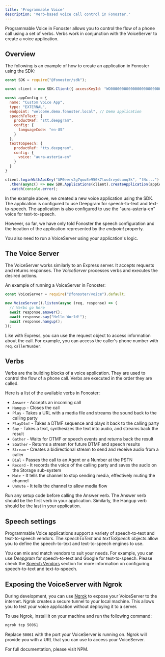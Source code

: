 ```yaml
---
title: 'Programmable Voice'
description: 'Verb-based voice call control in Fonoster.'
---
```


Programmable Voice in Fonoster allows you to control the flow of a phone call using a set of verbs. Verbs work in conjunction with the VoiceServer to create a voice application.

## Overview

The following is an example of how to create an application in Fonoster using the SDK:

```javascript create-app.js {8}
const SDK = require("@fonoster/sdk");

const client = new SDK.Client({ accessKeyId: "WO000000000000000000000000000000" });

const appConfig = {
  name: "Custom Voice App",
  type: "EXTERNAL",
  endpoint: "welcome.demo.fonoster.local", // Demo application
  speechToText: {
    productRef: "stt.deepgram",
    config: {
      languageCode: "en-US"
    }
  },
  textToSpeech: {
    productRef: "tts.deepgram",
    config: {
      voice: "aura-asteria-en"
    }
  }
}

client.loginWithApiKey("AP0eerv2g7qow3e950k7twu4rvydcunq3k", "fNc...")
  .then(async() => new SDK.Applications(client).createApplication(appConfig))
  .catch(console.error);
```

In the example above, we created a new voice application using the SDK. The application is configured to use Deepgram for speech-to-text and text-to-speech. The application is also configured to use the "aura-asteria-en" voice for text-to-speech.

However, so far, we have only told Fonoster the speech configuration and the location of the application represented by the _endpoint_ property. 

You also need to run a VoiceServer using your application's logic.

## The Voice Server

The VoiceServer works similarly to an Express server. It accepts requests and returns responses. The _VoiceServer_ processes verbs and executes the desired actions.

An example of running a VoiceServer in Fonoster:

```javascript voice-server.js
const VoiceServer = require("@fonoster/voice").default;

new VoiceServer().listen(async (req, response) => {
  // Verbs go here
  await response.answer();
  await response.say("Hello World!");
  await response.hangup();
});
```

Like with Express, you can use the request object to access information about the call. For example, you can access the caller's phone number with `req.callerNumber`.

## Verbs

Verbs are the building blocks of a voice application. They are used to control the flow of a phone call. Verbs are executed in the order they are called.

Here is a list of the available verbs in Fonoster:

- `Answer` - Accepts an incoming call
- `Hangup` - Closes the call
- `Play` - Takes a URL with a media file and streams the sound back to the calling party
- `PlayDtmf` - Takes a DTMF sequence and plays it back to the calling party
- `Say` - Takes a text, synthesizes the text into audio, and streams back the result
- `Gather` - Waits for DTMF or speech events and returns back the result
- `SGather` - Returns a stream for future DTMF and speech results
- `Stream` - Creates a bidirectional stream to send and receive audio from a caller
- `Dial` - Passes the call to an Agent or a Number at the PSTN
- `Record` - It records the voice of the calling party and saves the audio on the Storage sub-system
- `Mute` - It tells the channel to stop sending media, effectively muting the channel
- `Unmute` - It tells the channel to allow media flow

<Tip>
  Run any setup code before calling the Answer verb. The Answer verb should be the first verb in your application. Similarly, the Hangup verb should be the last in your application.
</Tip>

## Speech settings

Programmable Voice applications support a variety of speech-to-text and text-to-speech vendors. The _speechToText_ and _textToSpeech_ objects allow you to define the speech-to-text and text-to-speech engines to use.

You can mix and match vendors to suit your needs. For example, you can use _Deepgram_ for speech-to-text and Google for text-to-speech. Please check the [Speech Vendors](./speech-vendors) section for more information on configuring speech-to-text and text-to-speech.

## Exposing the VoiceServer with Ngrok

During development, you can use [Ngrok](https://ngrok.com/) to expose your VoiceServer to the internet. Ngrok creates a secure tunnel to your local machine. This allows you to test your voice application without deploying it to a server.

To use Ngrok, install it on your machine and run the following command:

```bash
ngrok tcp 50061
```

Replace `50061` with the port your VoiceServer is running on. Ngrok will provide you with a URL that you can use to access your VoiceServer.

<Card title="See NPM for details" icon="npm" color="#C53635" href="https://www.npmjs.com/package/@fonoster/voice">
  For full documentation, please visit NPM.
</Card>